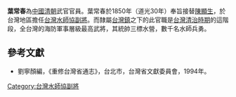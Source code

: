 '''葉常春'''為[[中國|中國]][[清朝|清朝]]武官官員。葉常春於1850年（道光30年）奉旨接替[[陳顯生|陳顯生]]，於台灣地區擔任[[台灣水師協|台灣水師協]][[副將|副將]]。而隸屬[[台灣鎮|台灣鎮]]之下的此官職是[[台灣清治時期|台灣清治時期]]的這階段，全台灣的海防軍事層級最高武將，其統帥三標水營，數千名水師兵勇。
{{start box}}
{{s-before|[[陳顯生|陳顯生]]}}
{{s-title|[[台灣水師協|台灣水師協]][[副將|副將]]|1850年上任}}
{{s-after|[[郭揚聲|郭揚聲]]}}
{{end box}}

==參考文獻==
*劉寧顏編，《重修台灣省通志》，台北市，台灣省文獻委員會，1994年。

[[Category:台灣水師協副將|Category:台灣水師協副將]]